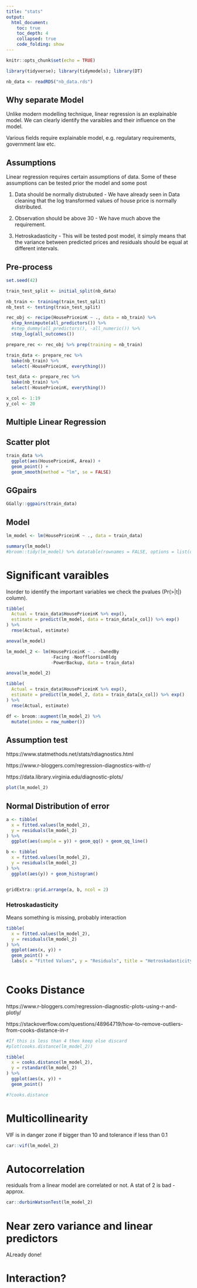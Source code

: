```yaml
---
title: "stats"
output: 
  html_document:
    toc: true
    toc_depth: 4
    collapsed: true
    code_folding: show
---
```


```r
knitr::opts_chunk$set(echo = TRUE)
```

```r
library(tidyverse); library(tidymodels); library(DT)

nb_data <- readRDS("nb_data.rds")
```


## Why separate Model

Unlike modern modelling technique, linear regression is an explainable model. We can clearly identify the varaibles and their influence on the model.  

Various fields require explainable model, e.g. regulatary requirements, government law etc.

## Assumptions

Linear regression requires certain assumptions of data. Some of these assumptions can be tested prior the model and some post

1) Data should be normally distrubuted - We have already seen in Data cleaning that the log transformed values of house price is normally distributed.

2) Observation should be above 30 - We have much above the requirement.

3) Hetroskadasticity - This will be tested post model, it simply means that the variance between predicted prices and residuals should be equal at different intervals.

## Pre-process

```r
set.seed(42)

train_test_split <- initial_split(nb_data)

nb_train <- training(train_test_split)
nb_test <- testing(train_test_split)

rec_obj <- recipe(HousePriceinK ~ ., data = nb_train) %>%
  step_knnimpute(all_predictors()) %>%
  #step_dummy(all_predictors(), -all_numeric()) %>% 
  step_log(all_outcomes())

prepare_rec <- rec_obj %>% prep(training = nb_train)

train_data <- prepare_rec %>% 
  bake(nb_train) %>% 
  select(-HousePriceinK, everything())

test_data <- prepare_rec %>% 
  bake(nb_train) %>% 
  select(-HousePriceinK, everything())

x_col <- 1:19 
y_col <- 20 
```


## Multiple Linear Regression

## Scatter plot

```r

train_data %>% 
  ggplot(aes(HousePriceinK, Area)) + 
  geom_point() +
  geom_smooth(method = "lm", se = FALSE)
```

## GGpairs

```r

GGally::ggpairs(train_data)

```


## Model

```r

lm_model <- lm(HousePriceinK ~ ., data = train_data)

summary(lm_model)
#broom::tidy(lm_model) %>% datatable(rownames = FALSE, options = list(dom = "t"))

```

# Significant varaibles

Inorder to identify the important variables we check the pvalues (Pr(>|t|) column). 


```r

tibble(
  Actual = train_data$HousePriceinK %>% exp(),
  estimate = predict(lm_model, data = train_data[x_col]) %>% exp()
) %>% 
  rmse(Actual, estimate)
```



```r
anova(lm_model)
```

```r
lm_model_2 <- lm(HousePriceinK ~ . -OwnedBy
                 -Facing -NooffloorsinBldg
                 -PowerBackup, data = train_data)

anova(lm_model_2)
```

```r

tibble(
  Actual = train_data$HousePriceinK %>% exp(),
  estimate = predict(lm_model_2, data = train_data[x_col]) %>% exp()
) %>% 
  rmse(Actual, estimate)
```

```r
df <- broom::augment(lm_model_2) %>% 
  mutate(index = row_number())
```


## Assumption test

https://www.statmethods.net/stats/rdiagnostics.html

https://www.r-bloggers.com/regression-diagnostics-with-r/

https://data.library.virginia.edu/diagnostic-plots/

```r
plot(lm_model_2)
```


## Normal Distribution of error

```r

a <- tibble(
  x = fitted.values(lm_model_2),
  y = residuals(lm_model_2)
) %>% 
  ggplot(aes(sample = y)) + geom_qq() + geom_qq_line()

b <- tibble(
  x = fitted.values(lm_model_2),
  y = residuals(lm_model_2)
) %>% 
  ggplot(aes(y)) + geom_histogram()


gridExtra::grid.arrange(a, b, ncol = 2)

```


### Hetroskadasticity

Means something is missing, probably interaction

```r
tibble(
  x = fitted.values(lm_model_2),
  y = residuals(lm_model_2)
) %>% 
  ggplot(aes(x, y)) + 
  geom_point() + 
  labs(x = "Fitted Values", y = "Residuals", title = "Hetroskadasticity")
  
```


# Cooks Distance

https://www.r-bloggers.com/regression-diagnostic-plots-using-r-and-plotly/

https://stackoverflow.com/questions/48964719/how-to-remove-outliers-from-cooks-distance-in-r

```r
#If this is less than 4 then keep else discard
#plot(cooks.distance(lm_model_2))

tibble(
  x = cooks.distance(lm_model_2),
  y = rstandard(lm_model_2)
) %>% 
  ggplot(aes(x, y)) + 
  geom_point()

#?cooks.distance

```

# Multicollinearity

VIF is in danger zone if bigger than 10 and tolerance if less than 0.1

```r
car::vif(lm_model_2)

```


# Autocorrelation

residuals from a linear model are correlated or not. A stat of 2 is bad -approx.

```r
car::durbinWatsonTest(lm_model_2)
```



# Near zero variance and linear predictors
ALready done!

# Interaction?